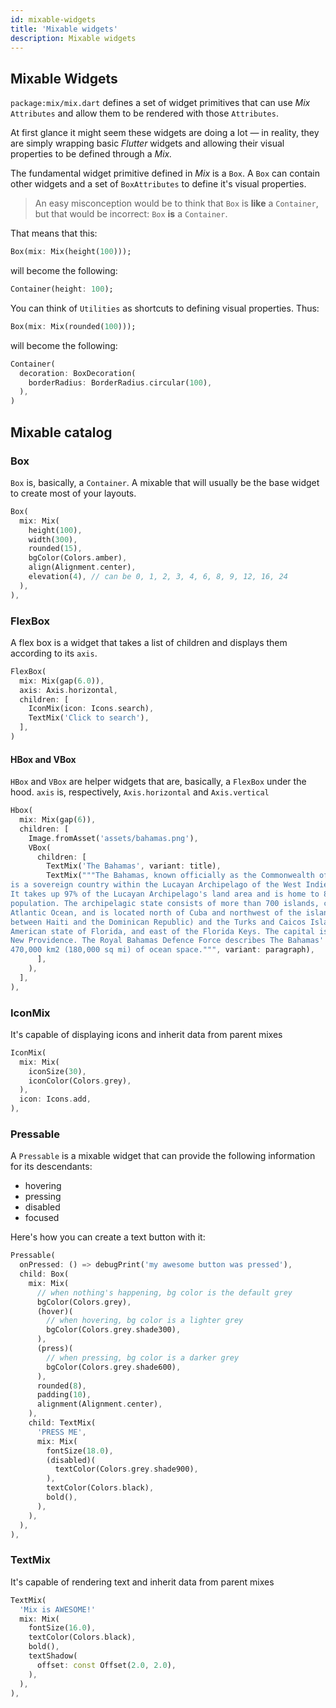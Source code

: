 ```yaml
---
id: mixable-widgets
title: 'Mixable widgets'
description: Mixable widgets
---
```



## Mixable Widgets

`package:mix/mix.dart` defines a set of widget primitives that can use _Mix_ `Attributes` and allow them to be rendered with those `Attributes`.

At first glance it might seem these widgets are doing a lot &mdash; in reality, they are simply wrapping basic _Flutter_ widgets and allowing their visual properties to be defined through a _Mix._

The fundamental widget primitive defined in _Mix_ is a `Box`. A `Box` can contain other widgets and a set of `BoxAttributes` to define it's visual properties.

> An easy misconception would be to think that `Box` is **like** a `Container`, but that would be incorrect: `Box` **is** a `Container`.

That means that this:

```dart
Box(mix: Mix(height(100)));
```

will become the following:

```dart
Container(height: 100);
```

You can think of `Utilities` as shortcuts to defining visual properties. Thus:

```dart
Box(mix: Mix(rounded(100)));
```

will become the following:

```dart
Container(
  decoration: BoxDecoration(
    borderRadius: BorderRadius.circular(100),
  ),
)
```

## Mixable catalog

### Box

`Box` is, basically, a `Container`. A mixable that will usually be the base widget to create most of your layouts.

```dart
Box(
  mix: Mix(
    height(100),
    width(300),
    rounded(15),
    bgColor(Colors.amber),
    align(Alignment.center),
    elevation(4), // can be 0, 1, 2, 3, 4, 6, 8, 9, 12, 16, 24
  ),
),
```

### FlexBox

A flex box is a widget that takes a list of children and displays them according to its `axis`.

```dart
FlexBox(
  mix: Mix(gap(6.0)),
  axis: Axis.horizontal,
  children: [
    IconMix(icon: Icons.search),
    TextMix('Click to search'),
  ],
)
```

#### HBox and VBox

`HBox` and `VBox` are helper widgets that are, basically, a `FlexBox` under the hood. `axis` is, respectively, `Axis.horizontal` and `Axis.vertical`

```dart
Hbox(
  mix: Mix(gap(6)),
  children: [
    Image.fromAsset('assets/bahamas.png'),
    VBox(
      children: [
        TextMix('The Bahamas', variant: title),
        TextMix("""The Bahamas, known officially as the Commonwealth of The Bahamas, 
is a sovereign country within the Lucayan Archipelago of the West Indies in the Atlantic. 
It takes up 97% of the Lucayan Archipelago's land area and is home to 88% of the archipelago's 
population. The archipelagic state consists of more than 700 islands, cays, and islets in the 
Atlantic Ocean, and is located north of Cuba and northwest of the island of Hispaniola (split 
between Haiti and the Dominican Republic) and the Turks and Caicos Islands, southeast of the 
American state of Florida, and east of the Florida Keys. The capital is Nassau on the island of 
New Providence. The Royal Bahamas Defence Force describes The Bahamas' territory as encompassing 
470,000 km2 (180,000 sq mi) of ocean space.""", variant: paragraph),
      ],
    ),
  ],
),
```

### IconMix

It's capable of displaying icons and inherit data from parent mixes

```dart
IconMix(
  mix: Mix(
    iconSize(30),
    iconColor(Colors.grey),
  ),
  icon: Icons.add,
),
```

### Pressable

A `Pressable` is a mixable widget that can provide the following information for its descendants:

* hovering
* pressing
* disabled
* focused

Here's how you can create a text button with it:

```dart
Pressable(
  onPressed: () => debugPrint('my awesome button was pressed'),
  child: Box(
    mix: Mix(
      // when nothing's happening, bg color is the default grey
      bgColor(Colors.grey),
      (hover)(
        // when hovering, bg color is a lighter grey
        bgColor(Colors.grey.shade300),
      ),
      (press)(
        // when pressing, bg color is a darker grey
        bgColor(Colors.grey.shade600),
      ),
      rounded(8),
      padding(10),
      alignment(Alignment.center),
    ),
    child: TextMix(
      'PRESS ME',
      mix: Mix(
        fontSize(18.0),
        (disabled)(
          textColor(Colors.grey.shade900),
        ),
        textColor(Colors.black),
        bold(),
      ),
    ),
  ),
),
```

### TextMix

It's capable of rendering text and inherit data from parent mixes

```dart
TextMix(
  'Mix is AWESOME!'
  mix: Mix(
    fontSize(16.0),
    textColor(Colors.black),
    bold(),
    textShadow(
      offset: const Offset(2.0, 2.0),
    ),
  ),
),
```
